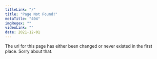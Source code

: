 ```yaml
---
titleLink: "/"
title: "Page Not Found!"
metaTitle: "404"
imgRegex: ""
videoLink: ""
date: 2021-12-01
---
```


The url for this page has either been changed or never existed in the first place. Sorry about that. 
